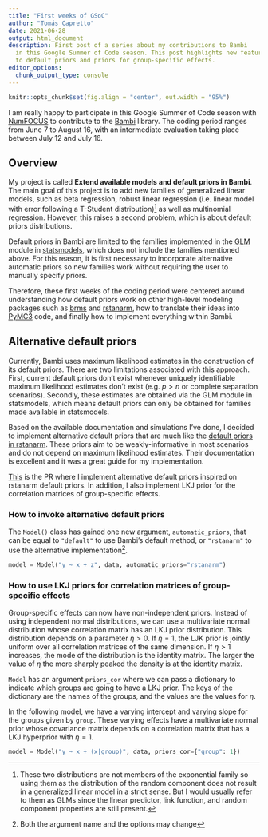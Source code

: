 ```yaml
---
title: "First weeks of GSoC"
author: "Tomás Capretto"
date: 2021-06-28
output: html_document
description: First post of a series about my contributions to Bambi
  in this Google Summer of Code season. This post highlights new features related
  to default priors and priors for group-specific effects.
editor_options: 
  chunk_output_type: console
---
```


```r
knitr::opts_chunk$set(fig.align = "center", out.width = "95%")
```


I am really happy to participate in this Google Summer of Code season with 
[NumFOCUS](https://numfocus.org/) to contribute to the [Bambi](https://bambinos.github.io/bambi) library. 
The coding period ranges from June 7 to August 16, with an intermediate 
evaluation taking place between July 12 and July 16.

## Overview

My project is called **Extend available models and default priors in Bambi**. 
The main goal of this project is to add new families of generalized linear 
models, such as beta regression, robust linear regression
(i.e. linear model with error following a T-Student distribution)^[
These two distributions are not members of the exponential family so using them
as the distribution of the random component does not result in a generalized 
linear model in a strict sense. But I would usually refer to them as GLMs since
the linear predictor, link function, and random component properties are still present.] 
as well as multinomial regression. However, this raises a second problem, which
is about default priors distributions. 

Default priors in Bambi are limited to the families implemented in the 
[GLM](https://www.statsmodels.org/stable/glm.html) module in
[statsmodels](https://www.statsmodels.org/), which does not include the families
mentioned above. For this reason, it is first necessary to incorporate 
alternative automatic priors so new families work without requiring the user to 
manually specify priors.

Therefore, these first weeks of the coding period were centered around 
understanding how default priors work on other high-level modeling packages
such as [brms](https://paul-buerkner.github.io/brms/) and 
[rstanarm](https://mc-stan.org/rstanarm/), how to translate their ideas 
into [PyMC3](https://docs.pymc.io/) code, and finally how to implement everything
within Bambi.

## Alternative default priors

Currently, Bambi uses maximum likelihood estimates in the construction of its default 
priors. There are two limitations associated with this approach. First, current
default priors don't exist whenever uniquely identifiable maximum likelihood 
estimates don't exist (e.g. $p > n$ or complete separation scenarios). 
Secondly, these estimates are obtained via the GLM module in statsmodels, which
means default priors can only be obtained for families made available in statsmodels.

Based on the available documentation and simulations I've done, I decided to 
implement alternative default priors that are much like the
[default priors in rstanarm](https://mc-stan.org/rstanarm/articles/priors.html). 
These priors aim to be weakly-informative in most scenarios and do not depend on 
maximum likelihood estimates. Their documentation is excellent and it was a 
great guide for my implementation. 

[This](https://github.com/bambinos/bambi/pull/360) is the PR where I implement
alternative default priors inspired on rstanarm default priors. In addition, 
I also implement LKJ prior for the correlation matrices of group-specific effects. 

### How to invoke alternative default priors

The `Model()` class has gained one new argument, `automatic_priors`, that can
be equal to `"default"` to use Bambi's default method, or `"rstanarm"` to use
the alternative implementation^[Both the argument name and the options may change]. 

```python
model = Model("y ~ x + z", data, automatic_priors="rstanarm")
```

### How to use LKJ priors for correlation matrices of group-specific effects

Group-specific effects can now have non-independent priors. Instead of using
independent normal distributions, we can use a multivariate normal distribution
whose correlation matrix has an LKJ prior distribution. This distribution
depends on a parameter $\eta > 0$. If $\eta=1$, the LJK prior is jointly uniform
over all correlation matrices of the same dimension. If $\eta >1$ increases,
the mode of the distribution is the identity matrix. The larger the value of
$\eta$ the more sharply peaked the density is at the identity matrix.

`Model` has an argument `priors_cor` where we can pass a dictionary to indicate
which groups are going to have a LKJ prior. The keys of the dictionary are
the names of the groups, and the values are the values for $\eta$.

In the following model, we have a varying intercept and varying slope for 
the groups given by `group`. These varying effects have a multivariate normal 
prior whose covariance matrix depends on a correlation matrix that has a 
LKJ hyperprior with $\eta=1$.

```python
model = Model("y ~ x + (x|group)", data, priors_cor={"group": 1})
```

<!-- ### Challenges when implementing alternative default priors -->

<!-- rstanarm's [documentation on default priors](https://mc-stan.org/rstanarm/articles/priors.html)  -->
<!-- is vast and rich and hence it would be pointless to replicate that here.  -->
<!-- In this section I'm just going to highlight some key points about how their  -->
<!-- defaults are similar or different to current default priors in Bambi and what -->
<!-- challenges that carried when implementing new alternatives for Bambi. -->

<!-- In essence, rstanarm's default priors are similar default priors in Bambi. -->
<!-- There is an extensive use of Normal priors for regression coefficients and  -->
<!-- right-skewed distributions for auxiliary parameters such as the residual standard  -->
<!-- deviation for Gaussian models, shape for gamma, reciprocal dispersion for negative binomial, etc. -->

<!-- But there are two important differences. The first, rstanarm computes parameters -->
<!-- for the priors in a much simpler way. This usually involves standard deviations -->
<!-- which are always available. The second, the priors for the group-specific terms -->
<!-- in rstanarm are based on a multivariate Normal distribution with a -->
<!-- LKJ prior the correlation matrix, while Bambi uses independent Normal priors. -->




<!-- #### Common-level regression coefficients -->

<!-- In both cases we have that the priors for common regression coefficients are -->
<!-- independent normal distributions centered at 0. However, the differ in how they -->
<!-- compute the standard deviation of the prior. -->

<!-- ```{r, echo=FALSE} -->
<!-- data.frame( -->
<!--   library = c("rstanarm", "Bambi"), -->
<!--   name = c("Normal", "Normal"), -->
<!--   mean = c("0", "0"), -->
<!--   sd = c("$2.5 \\cdot s_y/s_x$", "Complex dependency on ML estimates") -->
<!-- ) %>% -->
<!--   kable( -->
<!--     col.names = c("Library", "Distribution", "$\\mu$", "$\\sigma$"), -->
<!--     align = "c", -->
<!--   ) %>% -->
<!--   kable_styling(full_width = FALSE) -->
<!-- ``` -->

<!-- For the rstanarm prior we have that  -->

<!-- $$ -->
<!-- s_y = -->
<!-- \begin{cases} -->
<!-- \text{sd}(y) & \text{if } \:\: {\tt family=gaussian(link)}, \\ -->
<!-- 1 & \text{otherwise}. -->
<!-- \end{cases} -->
<!-- $$ -->

<!-- and $s_x$ is simply the standard deviation of the predictor $x$. -->

<!-- On the other hand, with the excepsion of Gaussian linear regression,  -->
<!-- there's no closed form expression of the standard deviation for these priors in Bambi. -->
<!-- The whole derivation can be found in the paper  -->
<!-- [Statistical details of the default priors in the Bambi library](https://arxiv.org/abs/1702.01201). -->

<!-- #### Intercept -->

<!-- Both rstanarm and Bambi use a Gaussian prior for the intercept. The computation of the  -->
<!-- mean and standard deviation of this distribution depends on the model at hand. -->

<!-- In the case of Gaussian linear regression, the situation is similar to the -->
<!-- previous comparison. Both priors are normal and centered at the same value, -->
<!-- the mean of the response. They again differ in how they compute  -->
<!-- the standard deviation of that normal distribution. rstanarm uses $2.5 s_y$ and -->
<!-- Bambi uses a function of the variance of the other priors and the predictor data. -->

<!-- For other non-Gaussian models, rstanarm uses a mean of $0$ and a standard deviation -->
<!-- of $2.5$, while Bambi uses a mean and a standard deviation that are a function -->
<!-- of the MLE for an intercept-only model. -->

<!-- #### Auxiliary parameters -->

<!-- Both libraries use right-skewed distributions for the default prior on  -->
<!-- auxiliary parameters (residual standard deviation for -->
<!-- Gaussian, shape for gamma, reciprocal dispersion for negative binomial, etc.) -->
<!-- rstanarm uses an exponential distribution with rate $1 / s_y$ and Bambi uses a  -->
<!-- Half Student's T distribution with $\nu=4$ and $\sigma=s_y$ for Gaussian -->
<!-- models, and a Half Cauchy distribution with a scale of 1 for non-Gaussian models. -->

<!-- #### Group-level regression coefficients -->

<!-- The main difference in the prior for the group-level effects is that  -->
<!-- **Bambi uses independent priors, while rstanarm does not**. -->

<!-- In Bambi, we have priors of the form -->

<!-- $$ -->
<!-- b_{j} \sim \text{Normal} \left(0, \sigma_b\right) -->
<!-- $$ -->

<!-- with hyperpriors -->

<!-- $$ -->
<!-- \sigma_b \sim \text{HalfNormal} (\tau) -->
<!-- $$ -->

<!-- where $\tau$ represents the standard deviation of the hyperprior. -->

<!-- On the other hand, rstanarm puts a multivariate Normal distribution on the  -->
<!-- prior for all the varying effects of a given group. -->

<!-- Instead of placing independent priors on each $b_j$, it places a multivariate  -->
<!-- Normal prior on the vector $\boldsymbol{b}$, which allows for correlated  -->
<!-- group-specific effects. -->

<!-- $$ -->
<!-- \boldsymbol{b} \sim \text{MvNormal}\left(\boldsymbol{0}, \boldsymbol{\Sigma} \right) -->
<!-- $$ -->

<!-- In practice, the prior is not set on $\Sigma$. Instead, it is set on the -->
<!-- correlation matrix $\Omega$, and use the following decomposition to recover the -->
<!-- covariance matrix -->

<!-- $$ -->
<!-- \Sigma = \text{diag}(\sigma_b) \ \Omega \ \text{diag}(\sigma_b)  -->
<!-- $$ -->

<!-- We use an LKJ prior for the correlation matrix -->

<!-- $$ -->
<!-- \Omega \sim \text{LKJ}(\eta), \ \  \eta > 0 -->
<!-- $$ -->

<!-- If $\eta = 1$ (our default choice), the prior is jointly uniform over all correlation matrices of the same dimension as $\Omega$. If $\eta > 1$, then the mode of the distribution is the identity matrix. The larger the value of $\eta$ the more sharply peaked the density is at the identity matrix -->

<!-- #### Cholesky decomposition -->

<!-- For efficiency and numerical stability, the correlation matrix $\Omega$ can be parametrized by its (lower-triangular) Cholesky factor $L$, which can be seen as the square root of $\Omega$ -->

<!-- $$ -->
<!-- \boldsymbol{L}\boldsymbol{L^T} = \Omega = \begin{pmatrix} 1 & \rho_{u_0, u_1} \\ \rho_{u_0, u_1} & 1 \end{pmatrix}  -->
<!-- $$ -->

<!-- If $\boldsymbol{Z}_{\text{uncorr}}$ is a $2\times n$ matrix where the rows are 2 samples from uncorrelated random variables, then -->

<!-- $$ -->
<!-- \begin{split} -->
<!--     \boldsymbol{Z}_{\text{corr}} & = -->
<!--     \begin{pmatrix} \sigma_{u_0} & 0 \\ 0 & \sigma_{u_1} \end{pmatrix}  -->
<!--     \boldsymbol{L} -->
<!--     \boldsymbol{Z}_{\text{uncorr}} \\ -->
<!--     & = \text{diag}(\sigma_u) \boldsymbol{L} \boldsymbol{Z}_{\text{uncorr}}      -->
<!-- \end{split} -->
<!-- $$ -->


<!-- Then $\boldsymbol{Z}_{\text{corr}}$, of shape $(2, n)$, contains a sample of size $n$ of two correlated variables with the desired variances $\sigma_{u_0}^2$, $\sigma_{u_1}^2$, and correlation $\rho_{u_0, u_1}$. -->


<!-- rstanarm and Bambi use normal priors centered at 0 for the group-level -->
<!-- regression coefficients. The main difference is that **Bambi uses independent -->
<!-- priors, while rstanarm does not**. In rstanarm the prior for varying effects -->
<!-- is a multivariate normal prior whose covariance matrix depends on an LKJ prior  -->
<!-- for the correlation matrix. Here I am ommiting some details on how the diagonal of the  -->